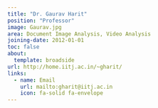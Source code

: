 ```yaml
---
title: "Dr. Gaurav Harit"
position: "Professor"
image: Gaurav.jpg
area: Document Image Analysis, Video Analysis
joining-date: 2012-01-01
toc: false
about:
  template: broadside
url: http://home.iitj.ac.in/~gharit/
links:
  - name: Email
    url: mailto:gharit@iitj.ac.in
    icon: fa-solid fa-envelope
---
```


